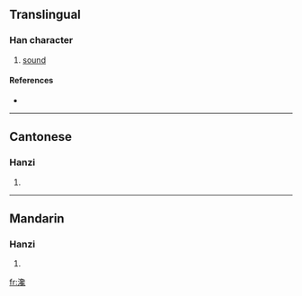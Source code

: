 ==Translingual==

===Han character===
{{Han char|rn=85|rad=水|as=17|sn=20|four=3711<sub>3</sub>|canj=水弓口戈 (ENRI)}}

# [[sound]]

====References====
* {{Han ref|kx=0661.210|dkj=18714|dj=1071.040|hdz=31789.040|uh=703A|ud=28730|bh=F464|bd=62564}}

----

==Cantonese==

===Hanzi===
{{yue-hanzi|jyut=|y=chaam4}}

# {{defn|Cantonese}}

----

==Mandarin==

===Hanzi===
{{cmn-hanzi|pin=[[chán]] ([[chan2]]), [[ràng]] ([[rang4]])|wg=ch'an<sup>2</sup>, jang<sup>4</sup>}}

# {{defn|Mandarin}}

[[fr:瀺]]